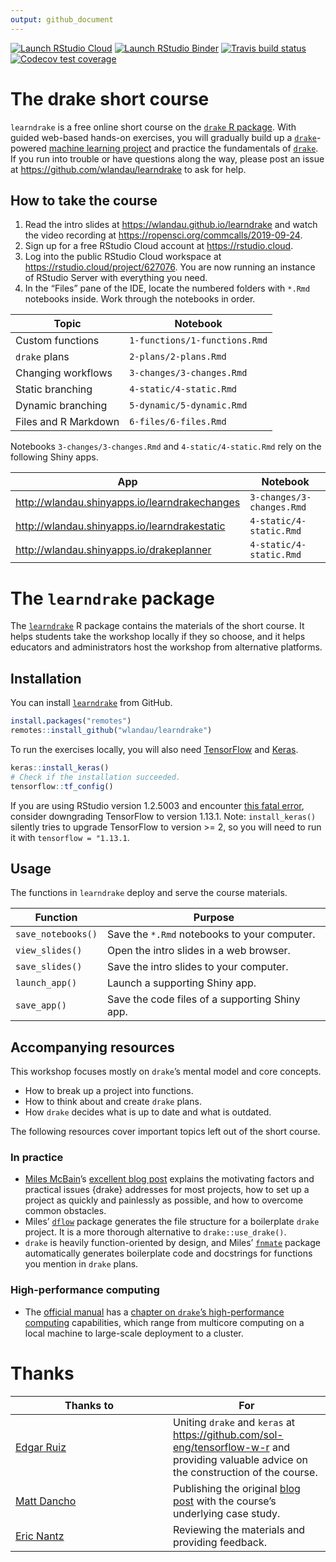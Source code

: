 ```yaml
---
output: github_document
---
```


[![Launch RStudio Cloud](https://img.shields.io/badge/RStudio-Cloud-blue)](https://rstudio.cloud/project/627076)
[![Launch RStudio Binder](http://mybinder.org/badge_logo.svg)](https://mybinder.org/v2/gh/wlandau/learndrake/binder?urlpath=rstudio)
[![Travis build status](https://travis-ci.org/wlandau/learndrake.svg?branch=master)](https://travis-ci.org/wlandau/learndrake)
[![Codecov test coverage](https://codecov.io/gh/wlandau/learndrake/branch/master/graph/badge.svg)](https://codecov.io/gh/wlandau/learndrake?branch=master)

# The drake short course

`learndrake` is a free online short course on the [`drake` R package](https://github.com/ropensci/drake). With guided web-based hands-on exercises, you will gradually build up a [`drake`](https://github.com/ropensci/drake)-powered [machine learning project](https://blogs.rstudio.com/tensorflow/posts/2018-01-11-keras-customer-churn/) and practice the fundamentals of  [`drake`](https://github.com/ropensci/drake). If you run into trouble or have questions along the way, please post an issue at <https://github.com/wlandau/learndrake> to ask for help.

## How to take the course

1. Read the intro slides at <https://wlandau.github.io/learndrake> and watch the video recording at <https://ropensci.org/commcalls/2019-09-24>.
2. Sign up for a free RStudio Cloud account at <https://rstudio.cloud>.
3. Log into the public RStudio Cloud workspace at <https://rstudio.cloud/project/627076>. You are now running an instance of RStudio Server with everything you need.
4. In the "Files" pane of the IDE, locate the numbered folders with `*.Rmd` notebooks inside. Work through the notebooks in order.

Topic | Notebook
---|---
Custom functions | `1-functions/1-functions.Rmd`
`drake` plans | `2-plans/2-plans.Rmd`
Changing workflows | `3-changes/3-changes.Rmd`
Static branching | `4-static/4-static.Rmd`
Dynamic branching | `5-dynamic/5-dynamic.Rmd`
Files and R Markdown | `6-files/6-files.Rmd`

Notebooks `3-changes/3-changes.Rmd` and `4-static/4-static.Rmd` rely on the following Shiny apps.

App | Notebook | 
---|---
 <http://wlandau.shinyapps.io/learndrakechanges> | `3-changes/3-changes.Rmd`
<http://wlandau.shinyapps.io/learndrakestatic> | `4-static/4-static.Rmd`
<http://wlandau.shinyapps.io/drakeplanner> | `4-static/4-static.Rmd`

# The `learndrake` package

The [`learndrake`](https://github.com/wlandau/learndrake) R package contains the materials of the short course. It helps students take the workshop locally if they so choose, and it helps educators and administrators host the workshop from alternative platforms.

## Installation 

You can install [`learndrake`](https://github.com/wlandau/learndrake) from GitHub.

```r
install.packages("remotes")
remotes::install_github("wlandau/learndrake")
```

To run the exercises locally, you will also need [TensorFlow](https://www.tensorflow.org) and [Keras](https://keras.io/).

```r
keras::install_keras()
# Check if the installation succeeded.
tensorflow::tf_config()
```

If you are using RStudio version 1.2.5003 and encounter [this fatal error](https://github.com/rstudio/rstudio/issues/6049), consider downgrading TensorFlow to version 1.13.1. Note: `install_keras()` silently tries to upgrade TensorFlow to version >= 2, so you will need to run it with `tensorflow = "1.13.1`.

## Usage

The functions in `learndrake` deploy and serve the course materials.

Function | Purpose
---|---
`save_notebooks()` | Save the `*.Rmd` notebooks to your computer.
`view_slides()` | Open the intro slides in a web browser.
`save_slides()` | Save the intro slides to your computer.
`launch_app()` | Launch a supporting Shiny app.
`save_app()` | Save the code files of a supporting Shiny app.

## Accompanying resources

This workshop focuses mostly on `drake`'s mental model and core concepts.

* How to break up a project into functions.
* How to think about and create `drake` plans.
* How `drake` decides what is up to date and what is outdated.

The following resources cover important topics left out of the short course.

### In practice

- [Miles McBain](https://github.com/MilesMcBain)'s [excellent blog post](https://milesmcbain.xyz/the-drake-post/) explains the motivating factors and practical issues {drake} addresses for most projects, how to set up a project as quickly and painlessly as possible, and how to  overcome common obstacles.
- Miles' [`dflow`](https://github.com/MilesMcBain/dflow) package generates the file structure for a boilerplate `drake` project. It is a more thorough alternative to `drake::use_drake()`.
- `drake` is heavily function-oriented by design, and Miles' [`fnmate`](https://github.com/MilesMcBain/fnmate) package automatically generates boilerplate code and docstrings for functions you mention in `drake` plans.

### High-performance computing

- The [official manual](https://books.ropensci.org/drake) has a [chapter on `drake`'s  high-performance computing](https://books.ropensci.org/drake/hpc.html) capabilities, which range from multicore computing on a local machine to large-scale deployment to a cluster.

# Thanks

Thanks to | For
---|---
[Edgar Ruiz](https://github.com/edgararuiz) | Uniting `drake` and `keras` at <https://github.com/sol-eng/tensorflow-w-r> and providing valuable advice on the construction of the course.
[Matt Dancho](https://github.com/mdancho84) | Publishing the original [blog post](https://blogs.rstudio.com/tensorflow/posts/2018-01-11-keras-customer-churn/) with the course's underlying case study.
[Eric Nantz](https://github.com/rpodcast) | Reviewing the materials and providing feedback.
